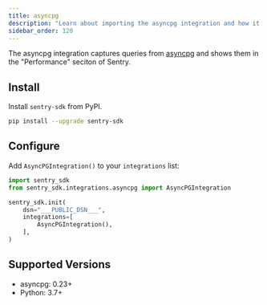 ```yaml
---
title: asyncpg
description: "Learn about importing the asyncpg integration and how it captures queries from asyncpg."
sidebar_order: 120
---
```


The asyncpg integration captures queries from
[asyncpg](https://magicstack.github.io/asyncpg/current/) and shows them in the "Performance" seciton of Sentry.

## Install

Install `sentry-sdk` from PyPI.

```bash
pip install --upgrade sentry-sdk
```

## Configure

Add `AsyncPGIntegration()` to your `integrations` list:

<SignInNote />

```python
import sentry_sdk
from sentry_sdk.integrations.asyncpg import AsyncPGIntegration

sentry_sdk.init(
    dsn="___PUBLIC_DSN___",
    integrations=[
        AsyncPGIntegration(),
    ],
)
```

## Supported Versions

- asyncpg: 0.23+
- Python: 3.7+
